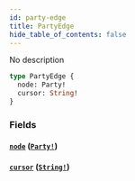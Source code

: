 ```yaml
---
id: party-edge
title: PartyEdge
hide_table_of_contents: false
---
```



No description

```graphql
type PartyEdge {
  node: Party!
  cursor: String!
}
```


### Fields

#### [`node`](#) ([`Party!`](/docs/testnet/graphql/objects/party))




#### [`cursor`](#) ([`String!`](/docs/testnet/graphql/scalars/string))






